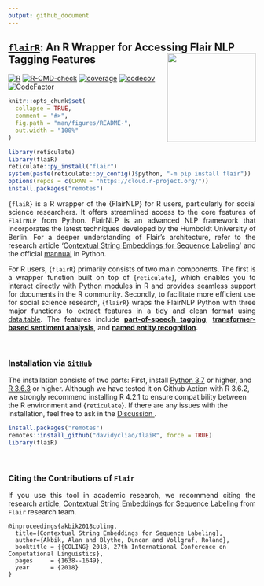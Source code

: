 ```yaml
---
output: github_document
---
```


## <u>`flairR`</u>: An R Wrapper for Accessing Flair NLP Tagging Features <img src="man/figures/logo.png" align="right" width="180"/>

[![R](https://github.com/davidycliao/flaiR/actions/workflows/r2.yml/badge.svg)](https://github.com/davidycliao/flaiR/actions/workflows/r2.yml)
[![R-CMD-check](https://github.com/davidycliao/flaiR/actions/workflows/r.yml/badge.svg)](https://github.com/davidycliao/flaiR/actions/workflows/r.yml)
[![coverage](https://github.com/davidycliao/flaiR/actions/workflows/test-coverage.yaml/badge.svg)](https://github.com/davidycliao/flaiR/actions/workflows/test-coverage.yaml)
[![codecov](https://codecov.io/gh/davidycliao/flaiR/graph/badge.svg?token=CPIBIB6L78)](https://codecov.io/gh/davidycliao/flaiR)
[![CodeFactor](https://www.codefactor.io/repository/github/davidycliao/flair/badge)](https://www.codefactor.io/repository/github/davidycliao/flair)

<!-- README.md is generated from README.Rmd. Please edit that file -->


```r
knitr::opts_chunk$set(
  collapse = TRUE,
  comment = "#>",
  fig.path = "man/figures/README-",
  out.width = "100%"
)
```

```r
library(reticulate)
library(flaiR)
reticulate::py_install("flair")
system(paste(reticulate::py_config()$python, "-m pip install flair"))
options(repos = c(CRAN = "https://cloud.r-project.org/"))
install.packages("remotes")
```

<div style="text-align: justify">

`{flaiR}` is a R wrapper of the {FlairNLP} for R users, particularly for social science researchers. It offers streamlined access to the core features of `FlairNLP` from Python. FlairNLP is an advanced NLP framework that incorporates the latest techniques developed by the Humboldt University of Berlin. For a deeper understanding of Flair’s architecture, refer to the research article ‘[Contextual String Embeddings for Sequence Labeling](https://aclanthology.org/C18-1139.pdf)’ and the official [mannual](https://flairnlp.github.io) in Python. 

For R users, {`flairR`} primarily consists of two main components. The first is a wrapper function built on top of {`reticulate`}, which enables you to interact directly with Python modules in R and provides seamless support for documents in the R community. Secondly, to facilitate more efficient use for social science research, {`flairR`} wraps the FlairNLP Python  with three major functions to extract features in a tidy and clean format using [data.table](https://cran.r-project.org/web/packages/data.table/index.html). The features include [**part-of-speech tagging**](https://davidycliao.github.io/flaiR/articles/get_pos.html), [**transformer-based sentiment analysis**](https://davidycliao.github.io/flaiR/articles/get_entities.html), and [**named entity recognition**](https://davidycliao.github.io/flaiR/articles/get_sentiments.html). 

</div>

<br>

### Installation via  <u>__`GitHub`__</u>

The installation consists of two parts: First, install [Python 3.7](https://www.python.org/downloads/) or higher, and [R 3.6.3](https://www.r-project.org) or higher. Although we have tested it on Github Action with R 3.6.2, we strongly recommend installing R 4.2.1 to ensure compatibility between the R environment and {`reticulate`}. If there are any issues with the installation, feel free to ask in the <u>[Discussion](https://github.com/davidycliao/flaiR/discussions) </u>.

```r
install.packages("remotes")
remotes::install_github("davidycliao/flaiR", force = TRUE)
library(flaiR)
```


<!-- ## Example -->

<!-- ### NER with the State-of-the-Art German Pre-trained Model -->

<!-- ```{r} -->
<!-- library(flaiR) -->
<!-- data("de_immigration") -->
<!-- de_immigration <- de_immigration[5,] -->
<!-- tagger_ner <- load_tagger_ner("de-ner") -->
<!-- result <- get_entities(de_immigration$text, -->
<!--                        tagger = tagger_ner, -->
<!--                        show.text_id = FALSE -->
<!--                        ) -->
<!-- ``` -->

<!-- ```{r} -->
<!-- head(result, 5) -->
<!-- ``` -->


<!-- ### Coloring Entities  -->

<!-- ```{r} -->
<!-- highlighted_text <- highlight_text(text = de_immigration$text,  -->
<!--                                    entities_mapping = map_entities(result)) -->
<!-- highlighted_text -->
<!-- ``` -->

<br>

### Citing the Contributions of `Flair`

<div style="text-align: justify">

If you use this tool in academic research, we recommend citing the
research article, [Contextual String Embeddings for Sequence
Labeling](https://aclanthology.org/C18-1139.pdf) from `Flair` research
team.

</div>

    @inproceedings{akbik2018coling,
      title={Contextual String Embeddings for Sequence Labeling},
      author={Akbik, Alan and Blythe, Duncan and Vollgraf, Roland},
      booktitle = {{COLING} 2018, 27th International Conference on Computational Linguistics},
      pages     = {1638--1649},
      year      = {2018}
    }
